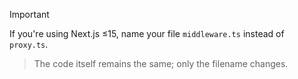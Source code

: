> [!IMPORTANT]
>
If you're using Next.js ≤15, name your file `middleware.ts` instead of `proxy.ts`.
>
> The code itself remains the same; only the filename changes.